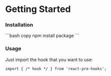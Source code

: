 # Getting Started


<Steps>

### Installation

<InstallationTabs>
```bash copy
npm install package
```
</InstallationTabs>

### Usage

Just import the hook that you want to use:

```tsx copy
import { /* hook */ } from 'react-pre-hooks';
```

</Steps>